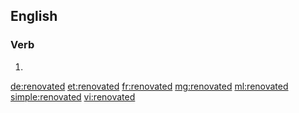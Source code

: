 ==English==

===Verb===
{{head|en|verb form}}

# {{en-past of|renovate}}

[[de:renovated]]
[[et:renovated]]
[[fr:renovated]]
[[mg:renovated]]
[[ml:renovated]]
[[simple:renovated]]
[[vi:renovated]]